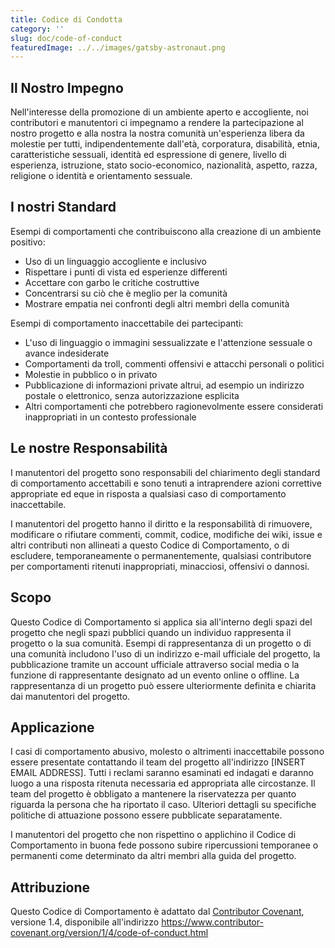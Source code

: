 ```yaml
---
title: Codice di Condotta
category: ''
slug: doc/code-of-conduct
featuredImage: ../../images/gatsby-astronaut.png
---
```


## Il Nostro Impegno

Nell'interesse della promozione di un ambiente aperto e accogliente, noi
contributori e manutentori ci impegnamo a rendere la partecipazione al nostro
progetto e alla nostra la nostra comunità un'esperienza libera da molestie per
tutti, indipendentemente dall'età, corporatura, disabilità, etnia,
caratteristiche sessuali, identità ed espressione di genere, livello di
esperienza, istruzione, stato socio-economico, nazionalità, aspetto, razza,
religione o identità e orientamento sessuale.

## I nostri Standard

Esempi di comportamenti che contribuiscono alla creazione di un ambiente positivo:

* Uso di un linguaggio accogliente e inclusivo
* Rispettare i punti di vista ed esperienze differenti
* Accettare con garbo le critiche costruttive
* Concentrarsi su ciò che è meglio per la comunità
* Mostrare empatia nei confronti degli altri membri della comunità

Esempi di comportamento inaccettabile dei partecipanti:

* L'uso di linguaggio o immagini sessualizzate e l'attenzione sessuale o
  avance indesiderate
* Comportamenti da troll, commenti offensivi e attacchi personali o politici
* Molestie in pubblico o in privato
* Pubblicazione di informazioni private altrui, ad esempio un indirizzo postale o
  elettronico, senza autorizzazione esplicita
* Altri comportamenti che potrebbero ragionevolmente essere considerati
  inappropriati in un contesto professionale

## Le nostre Responsabilità

I manutentori del progetto sono responsabili del chiarimento degli standard di
comportamento accettabili e sono tenuti a intraprendere azioni correttive
appropriate ed eque in risposta a qualsiasi caso di comportamento inaccettabile.

I manutentori del progetto hanno il diritto e la responsabilità di rimuovere,
modificare o rifiutare commenti, commit, codice, modifiche dei wiki, issue e altri
contributi non allineati a questo Codice di Comportamento, o di escludere,
temporaneamente o permanentemente, qualsiasi contributore per
comportamenti ritenuti inappropriati, minacciosi, offensivi o dannosi.

## Scopo

Questo Codice di Comportamento si applica sia all'interno degli spazi del
progetto che negli spazi pubblici quando un individuo rappresenta il progetto
o la sua comunità. Esempi di rappresentanza di un progetto o di una comunità
includono l'uso di un indirizzo e-mail ufficiale del progetto, la pubblicazione
tramite un account ufficiale attraverso social media o la funzione di
rappresentante designato ad un evento online o offline. La rappresentanza di un
progetto può essere ulteriormente definita e chiarita dai manutentori del progetto.

## Applicazione

I casi di comportamento abusivo, molesto o altrimenti inaccettabile possono
essere presentate contattando il team del progetto all'indirizzo
[INSERT EMAIL ADDRESS]. Tutti i reclami saranno esaminati ed indagati e daranno
luogo a una risposta ritenuta necessaria ed appropriata alle circostanze. Il
team del progetto è obbligato a mantenere la riservatezza per quanto riguarda
la persona che ha riportato il caso.
Ulteriori dettagli su specifiche politiche di attuazione possono essere
pubblicate separatamente.

I manutentori del progetto che non rispettino o applichino il Codice di
Comportamento in buona fede possono subire ripercussioni temporanee o
permanenti come determinato da altri membri alla guida del progetto.

## Attribuzione

Questo Codice di Comportamento è adattato dal [Contributor Covenant][homepage],
versione 1.4, disponibile all'indirizzo https://www.contributor-covenant.org/version/1/4/code-of-conduct.html

[homepage]: https://www.contributor-covenant.org
